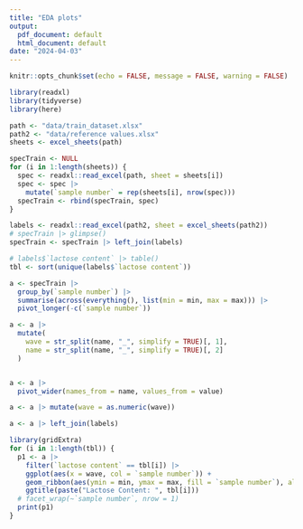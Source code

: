 ```yaml
---
title: "EDA plots"
output:
  pdf_document: default
  html_document: default
date: "2024-04-03"
---
```


```r
knitr::opts_chunk$set(echo = FALSE, message = FALSE, warning = FALSE)
```


```r
library(readxl)
library(tidyverse)
library(here)

path <- "data/train_dataset.xlsx"
path2 <- "data/reference values.xlsx"
sheets <- excel_sheets(path)

specTrain <- NULL
for (i in 1:length(sheets)) {
  spec <- readxl::read_excel(path, sheet = sheets[i])
  spec <- spec |>
    mutate(`sample number` = rep(sheets[i], nrow(spec)))
  specTrain <- rbind(specTrain, spec)
}

labels <- readxl::read_excel(path2, sheet = excel_sheets(path2))
# specTrain |> glimpse()
specTrain <- specTrain |> left_join(labels)

# labels$`lactose content` |> table()
tbl <- sort(unique(labels$`lactose content`))
```

```r
a <- specTrain |>
  group_by(`sample number`) |>
  summarise(across(everything(), list(min = min, max = max))) |>
  pivot_longer(-c(`sample number`))

a <- a |>
  mutate(
    wave = str_split(name, "_", simplify = TRUE)[, 1],
    name = str_split(name, "_", simplify = TRUE)[, 2]
  )


a <- a |>
  pivot_wider(names_from = name, values_from = value)

a <- a |> mutate(wave = as.numeric(wave))

a <- a |> left_join(labels)
```



```r
library(gridExtra)
for (i in 1:length(tbl)) {
  p1 <- a |>
    filter(`lactose content` == tbl[i]) |>
    ggplot(aes(x = wave, col = `sample number`)) +
    geom_ribbon(aes(ymin = min, ymax = max, fill = `sample number`), alpha = 0.7) +
    ggtitle(paste("Lactose Content: ", tbl[i]))
  # facet_wrap(~`sample number`, nrow = 1)
  print(p1)
}
```
